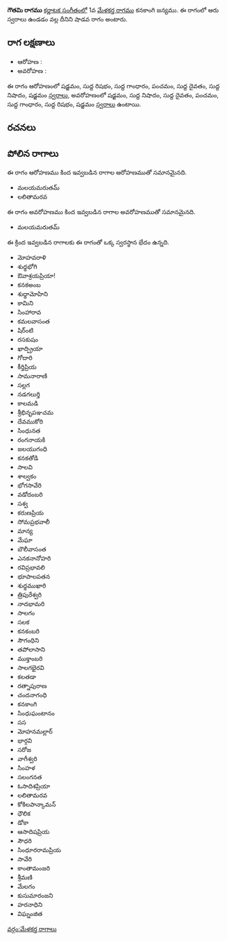 {{Infobox ragam
	| name          	= గౌతమి
	| synonym	    	= 
	| mela          	= 
	| chakra        	= 
	| janaka        	= 
	| type          	= శాడవ
	| arohanam      	= {{svaraC|S|R1|G1|P|D1|N1|S'}} 
	| avarohanam    	= {{svaraC|S'|N1|D1|P|G1|R1|S}}
	| jeeva         	=
	| chhaya        	=
	| nyasa         	=
	| vishesha      	= 
	| equivalent  		= 
}}
{{కర్ణాటక సంగీత రాగాలు}}
'''గౌతమి రాగము''' [[కర్ణాటక సంగీతం]]లో 1వ [[మేళకర్త రాగము]] కనకాంగి జన్యము.  ఈ రాగంలో ఆరు స్వరాలు ఉండడం వల్ల దీనిని షాడవ రాగం అంటారు.


==రాగ లక్షణాలు==


* ఆరోహణ : {{svaraC|S|R1|G1|P|D1|N1|S'}} 
* అవరోహణ : {{svaraC|S'|N1|D1|P|G1|R1|S}}

ఈ రాగం ఆరోహణంలో షడ్జమం, సుద్ద రిషభం, సుద్ద గాంధారం, పంచమం, సుద్ద దైవతం, సుద్ద నిషాదం, షడ్జమం [[స్వరాలు]], అవరోహణంలో షడ్జమం, సుద్ద నిషాదం, సుద్ద దైవతం, పంచమం, సుద్ద గాంధారం, సుద్ద రిషభం, షడ్జమం [[స్వరాలు]] ఉంటాయి.

==రచనలు==



==పోలిన రాగాలు==
ఈ రాగం ఆరోహణము కింద ఇవ్వబడిన రాగాల ఆరోహణముతో సమానమైనది.
* మలయమరుతమ్
* లలితామరవ

ఈ రాగం అవరోహణము కింద ఇవ్వబడిన రాగాల అవరోహణముతో సమానమైనది.
* మలయమరుతమ్

ఈ క్రింద ఇవ్వబడిన రాగాలకు ఈ రాగంతో ఒక్క స్వరస్థాన భేదం ఉన్నది.
* మోహవరాళి
* శుధ్ధభోగి
* ఔవాశ్రయప్రియా!
* కనకఅంబ
* శుధ్ధామోహిని
* కామిని
* సింహారావ
* కమలవాసంత
* షిర్ంటి
* రసకుషం
* ఖాద్ప్రియా
* గోదారి
* కీర్తిప్రియ
* సామనారాణి
* సల్లగ
* నడగలుర్తి
* కాలమడి
* శ్రీభినృపఞచమ
* దేవముకోరి
* సింధునత
* రంగనాయకి
* జలయుగంధి
* కనకతోడి
* సాలవి
* శాల్వకం
* భోగసావేరి
* వడోదంబరి
* సశ్వ
* కరుణప్రియ
* సోమప్రభవాలీ
* మాన్య
* మేఘా
* బౌలీవాసంత
* ఎనకనానోహరి
* రవిప్రభావలి
* భూపాలపతన
* శుధ్ధముఖారి
* త్రిపురేశ్వరి
* నాదభామరి
* సాలగం
* సలక
* కనకంబరి
* సౌగంధిని
* తపోలాసాని
* ముక్తాంబరి
* సాలగభైరవి
* కలతడా
* రత్నాపురాణ
* చందనాగంధి
* కనకాంగి
* సింధుఘంటానం
* సస
* మోహనమల్లార్
* భార్గవి
* సరోజ
* వాగీశ్వరి
* సింహళ
* సలంగనత
* ఓసాదిశప్రియా
* లలితామరవ
* కోకిలపాన్కామన్
* ధౌలిక
* డోకా
* ఆసాదిషప్రియ
* సౌధరి
* సింధూరరామప్రియ
* సావేరి
* కాంతామంజరి
* శ్రీమణి
* మేలగం
* కుసుమారంజని
* హరనాధిని
* విఘ్నంజిత



[[వర్గం:మేళకర్త రాగాలు]]